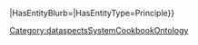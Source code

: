 <includeonly>{{METADATA|Keywords={{{HasKeyword|}}}|HasEntityTitle={{{HasEntityTitle|{{PAGENAME}}}}}|HasEntityBlurb={{{HasEntityBlurb|}}}|HasEntityType=Principle}}</includeonly>
<noinclude>[[Category:dataspectsSystemCookbookOntology]]</noinclude>